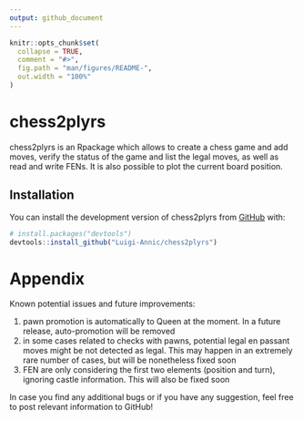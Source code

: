 ```yaml
---
output: github_document
---
```


<!-- README.md is generated from README.Rmd. Please edit that file -->

```r
knitr::opts_chunk$set(
  collapse = TRUE,
  comment = "#>",
  fig.path = "man/figures/README-",
  out.width = "100%"
)
```

# chess2plyrs

<!-- badges: start -->
<!-- badges: end -->

chess2plyrs is an Rpackage which allows to create a chess game and add moves, verify the status of the game and list the legal moves, as well as read and write FENs. It is also possible to plot the current board position.

## Installation

You can install the development version of chess2plyrs from [GitHub](https://github.com/) with:

``` r
# install.packages("devtools")
devtools::install_github("Luigi-Annic/chess2plyrs")
```

# Appendix

Known potential issues and future improvements:

1) pawn promotion is automatically to Queen at the moment. In a future release, auto-promotion will be removed
2) in some cases related to checks with pawns, potential legal en passant moves might be not detected as legal. This may happen in an extremely rare number of cases, but will be nonetheless fixed soon
3) FEN are only considering the first two elements (position and turn), ignoring castle information. This will also be fixed soon

In case you find any additional bugs or if you have any suggestion, feel free to post relevant information to GitHub!
